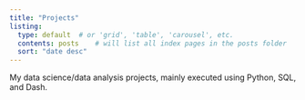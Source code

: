 ```yaml
---
title: "Projects"
listing:
  type: default  # or 'grid', 'table', 'carousel', etc.
  contents: posts    # will list all index pages in the posts folder
  sort: "date desc"
---
```


My data science/data analysis projects, mainly executed using Python, SQL, and Dash.
